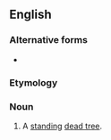 ==English==

===Alternative forms===
* {{l|en|rampick}}

===Etymology===
{{rfe|en}}

===Noun===
{{en-noun}}

# {{lb|en|dated|regional}} A [[standing]] [[dead tree]].